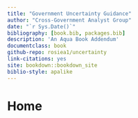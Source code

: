 ```yaml
--- 
title: "Government Uncertainty Guidance"
author: "Cross-Government Analyst Group"
date: "`r Sys.Date()`"
bibliography: [book.bib, packages.bib]
description: 'An Aqua Book Addendum'
documentclass: book
github-repo: rosiea1/uncertainty
link-citations: yes
site: bookdown::bookdown_site
biblio-style: apalike
---
```


# Home {-}

